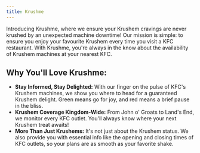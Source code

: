 ```yaml
---
title: Krushme
---
```


Introducing Krushme, where we ensure your Krushem cravings are never krushed by an unexpected machine downtime! Our mission is simple: to ensure you enjoy your favourite Krushem every time you visit a KFC restaurant. With Krushme, you're always in the know about the availability of Krushem machines at your nearest KFC.

<div className="text-center">
  <LinkButton children="Try Krushme" className="mx-auto" href="https://krushme.co.uk/" />
</div>

<PostImage
  alt="A screenshot of the Krushme website in action"
  large
  src="/apps/krushme/screenshot-1.jpg"
/>

## Why You'll Love Krushme:

* **Stay Informed, Stay Delighted:** With our finger on the pulse of KFC's Krushem machines, we show you where to head for a guaranteed Krushem delight. Green means go for joy, and red means a brief pause in the bliss.
* **Krushem Coverage Kingdom-Wide:** From John o' Groats to Land's End, we monitor every KFC outlet. You'll always know where your next Krushem treat awaits!
* **More Than Just Krushems:** It's not just about the Krushem status. We also provide you with essential info like the opening and closing times of KFC outlets, so your plans are as smooth as your favorite shake.

<div className="text-center">
  <LinkButton children="Try Krushme" className="mx-auto" href="https://krushme.co.uk/" />
</div>